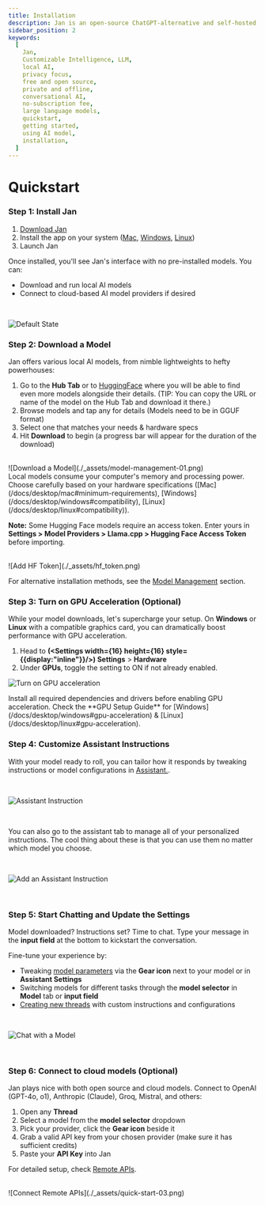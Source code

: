 ```yaml
---
title: Installation
description: Jan is an open-source ChatGPT-alternative and self-hosted AI platform - build and run AI on your own desktop or server.
sidebar_position: 2
keywords:
  [
    Jan,
    Customizable Intelligence, LLM,
    local AI,
    privacy focus,
    free and open source,
    private and offline,
    conversational AI,
    no-subscription fee,
    large language models,
    quickstart,
    getting started,
    using AI model,
    installation,
  ]
---
```




# Quickstart

<Steps>

### Step 1: Install Jan

1. [Download Jan](/download)
2. Install the app on your system ([Mac](/docs/desktop/mac), [Windows](/docs/desktop/windows), [Linux](/docs/desktop/linux))
3. Launch Jan

Once installed, you'll see Jan's interface with no pre-installed models. You can:
- Download and run local AI models
- Connect to cloud-based AI model providers if desired
<br/>

![Default State](./_assets/jan_ui.png)
<br/>

### Step 2: Download a Model

Jan offers various local AI models, from nimble lightweights to hefty powerhouses:
1. Go to the **Hub Tab** or to [HuggingFace](https://huggingface.co/models) where you will be able
to find even more models alongside their details. (TIP: You can copy the URL or name of the model on the Hub Tab
and download it there.)
2. Browse models and tap any for details (Models need to be in GGUF format)
3. Select one that matches your needs & hardware specs
4. Hit **Download** to begin (a progress bar will appear for the duration of the download)

<br/>
![Download a Model](./_assets/model-management-01.png)
<br/>

<Callout type="warning">
Local models consume your computer's memory and processing power. Choose carefully based on your hardware
specifications ([Mac](/docs/desktop/mac#minimum-requirements), [Windows](/docs/desktop/windows#compatibility),
[Linux](/docs/desktop/linux#compatibility)).
</Callout>

**Note:** Some Hugging Face models require an access token. Enter yours
in **Settings > Model Providers > Llama.cpp > Hugging Face Access Token** before importing.

<br/>
![Add HF Token](./_assets/hf_token.png)
<br/>


For alternative installation methods, see the [Model Management](/manage-models) section.



### Step 3: Turn on GPU Acceleration (Optional)

While your model downloads, let's supercharge your setup. On **Windows** or **Linux** with
a compatible graphics card, you can dramatically boost performance with GPU acceleration.
1. Head to **(<Settings width={16} height={16} style={{display:"inline"}}/>) Settings** > **Hardware**
2. Under **GPUs**, toggle the setting to ON if not already enabled.

![Turn on GPU acceleration](./_assets/gpu_accl.png)

<Callout type="info">
Install all required dependencies and drivers before enabling GPU acceleration. Check the **GPU Setup Guide** for [Windows](/docs/desktop/windows#gpu-acceleration) & [Linux](/docs/desktop/linux#gpu-acceleration).
</Callout>
<br/>

### Step 4: Customize Assistant Instructions

With your model ready to roll, you can tailor how it responds by tweaking instructions or model configurations
in [Assistant.](/docs/assistants).

<br/>

![Assistant Instruction](./_assets/assistant-dropdown.png)

<br/>

You can also go to the assistant tab to manage all of your personalized instructions. The cool thing about
these is that you can use them no matter which model you choose.

<br/>

![Add an Assistant Instruction](./_assets/add_assistant.png)

<br/>

### Step 5: Start Chatting and Update the Settings

Model downloaded? Instructions set? Time to chat. Type your message in the **input field** at
the bottom to kickstart the conversation.

Fine-tune your experience by:
- Tweaking [model parameters](/docs/model-parameters) via the **Gear icon** next to your model or in **Assistant Settings**
- Switching models for different tasks through the **model selector** in **Model** tab or **input field**
- [Creating new threads](/docs/threads#creating-new-thread) with custom instructions and configurations

<br/>

![Chat with a Model](./_assets/model-parameters.png)

<br/>


### Step 6: Connect to cloud models (Optional)

Jan plays nice with both open source and cloud models. Connect to OpenAI (GPT-4o, o1), Anthropic (Claude), Groq, Mistral, and others:
1. Open any **Thread**
2. Select a model from the **model selector** dropdown
3. Pick your provider, click the **Gear icon** beside it
4. Grab a valid API key from your chosen provider (make sure it has sufficient credits)
5. Paste your **API Key** into Jan

For detailed setup, check [Remote APIs](/docs/remote-models/openai).

<br/>
![Connect Remote APIs](./_assets/quick-start-03.png)
<br/>

</Steps>
